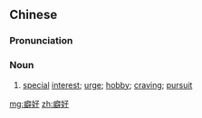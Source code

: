 ==Chinese==
{{zh-forms}}

===Pronunciation===
{{zh-pron
|m=pǐhào
|c=pik1 hou3
|mn=qz,xm,zz:phiah-hòⁿ
|cat=n
}}

===Noun===
{{zh-noun}}

# [[special]] [[interest]]; [[urge]]; [[hobby]]; [[craving]]; [[pursuit]]

[[mg:癖好]]
[[zh:癖好]]
